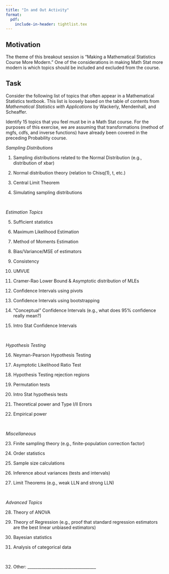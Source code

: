 ```yaml
---
title: "In and Out Activity"
format: 
  pdf:
    include-in-header: tightlist.tex
---
```


## Motivation

The theme of this breakout session is "Making a Mathematical Statistics Course More Modern." One of the considerations in making Math Stat more modern is which topics should be included and excluded from the course.

## Task

Consider the following list of topics that often appear in a Mathematical Statistics textbook. This list is loosely based on the table of contents from *Mathematical Statistics with Applications* by Wackerly, Mendenhall, and Scheaffer.

Identify 15 topics that you feel must be in a Math Stat course. For the purposes of this exercise, we are assuming that transformations (method of mgfs, cdfs, and inverse functions) have already been covered in the preceding Probability course.

\pagebreak

\setlength{\itemsep}{0pt}
\setlength{\parskip}{0pt}

*Sampling Distributions*

1.  Sampling distributions related to the Normal Distribution (e.g., distribution of xbar)

2.   Normal distribution theory (relation to Chisq(1), t, etc.) 

3.   Central Limit Theorem

4.   Simulating sampling distributions

&nbsp;

*Estimation Topics*

5.   Sufficient statistics

6.   Maximum Likelihood Estimation

7.   Method of Moments Estimation

8.   Bias/Variance/MSE of estimators

9.   Consistency

10.   UMVUE

11.   Cramer-Rao Lower Bound & Asymptotic distribution of MLEs

12.   Confidence Intervals using pivots

13.   Confidence Intervals using bootstrapping

14.   "Conceptual" Confidence Intervals (e.g., what does 95% confidence really mean?)

15.   Intro Stat Confidence Intervals

&nbsp;

*Hypothesis Testing*

16.   Neyman-Pearson Hypothesis Testing

17.   Asymptotic Likelihood Ratio Test

18.   Hypothesis Testing rejection regions

19.   Permutation tests

20.   Intro Stat hypothesis tests

21.   Theoretical power and Type I/II Errors

22.   Empirical power

&nbsp;

*Miscellaneous*

23.   Finite sampling theory (e.g., finite-population correction factor)

24.   Order statistics

25.   Sample size calculations

26.   Inference about variances (tests and intervals)

27.   Limit Theorems (e.g., weak LLN and strong LLN)

&nbsp;

*Advanced Topics*

28.   Theory of ANOVA

29.   Theory of Regression (e.g., proof that standard regression estimators are the best linear unbiased estimators)

30.   Bayesian statistics

31.   Analysis of categorical data

&nbsp;

32. Other: __________________________________
